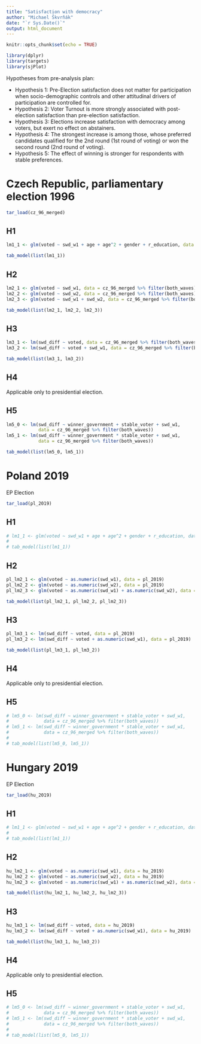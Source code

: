 ```yaml
---
title: "Satisfaction with democracy"
author: "Michael Škvrňák"
date: "`r Sys.Date()`"
output: html_document
---
```


```r
knitr::opts_chunk$set(echo = TRUE)

library(dplyr)
library(targets)
library(sjPlot)

```

Hypotheses from pre-analysis plan:  

- Hypothesis 1: Pre-Election satisfaction does not matter for participation when socio-demographic controls and other attitudinal drivers of participation are controlled for.  
- Hypothesis 2: Voter Turnout is more strongly associated with post-election satisfaction than pre-election satisfaction.  
- Hypothesis 3: Elections increase satisfaction with democracy among voters, but exert no effect on abstainers.  
- Hypothesis 4: The strongest increase is among those, whose preferred candidates qualified for the 2nd round (1st round of voting) or won the second round (2nd round of voting).  
- Hypothesis 5: The effect of winning is stronger for respondents with stable preferences.  


# Czech Republic, parliamentary election 1996

```r
tar_load(cz_96_merged)
```

## H1
```r
lm1_1 <- glm(voted ~ swd_w1 + age + age^2 + gender + r_education, data = cz_96_merged)

tab_model(list(lm1_1))
```


## H2
```r
lm2_1 <- glm(voted ~ swd_w1, data = cz_96_merged %>% filter(both_waves))
lm2_2 <- glm(voted ~ swd_w2, data = cz_96_merged %>% filter(both_waves))
lm2_3 <- glm(voted ~ swd_w1 + swd_w2, data = cz_96_merged %>% filter(both_waves))

tab_model(list(lm2_1, lm2_2, lm2_3))
```

## H3
```r
lm3_1 <- lm(swd_diff ~ voted, data = cz_96_merged %>% filter(both_waves))
lm3_2 <- lm(swd_diff ~ voted + swd_w1, data = cz_96_merged %>% filter(both_waves))

tab_model(list(lm3_1, lm3_2))
```

## H4
Applicable only to presidential election.

## H5
```r
lm5_0 <- lm(swd_diff ~ winner_government + stable_voter + swd_w1, 
            data = cz_96_merged %>% filter(both_waves))
lm5_1 <- lm(swd_diff ~ winner_government * stable_voter + swd_w1, 
            data = cz_96_merged %>% filter(both_waves))

tab_model(list(lm5_0, lm5_1))
```

# Poland 2019
EP Election

```r
tar_load(pl_2019)
```


## H1
```r
# lm1_1 <- glm(voted ~ swd_w1 + age + age^2 + gender + r_education, data = cz_96_merged)
# 
# tab_model(list(lm1_1))
```


## H2
```r
pl_lm2_1 <- glm(voted ~ as.numeric(swd_w1), data = pl_2019)
pl_lm2_2 <- glm(voted ~ as.numeric(swd_w2), data = pl_2019)
pl_lm2_3 <- glm(voted ~ as.numeric(swd_w1) + as.numeric(swd_w2), data = pl_2019)

tab_model(list(pl_lm2_1, pl_lm2_2, pl_lm2_3))
```

## H3
```r
pl_lm3_1 <- lm(swd_diff ~ voted, data = pl_2019)
pl_lm3_2 <- lm(swd_diff ~ voted + as.numeric(swd_w1), data = pl_2019)

tab_model(list(pl_lm3_1, pl_lm3_2))
```

## H4
Applicable only to presidential election.

## H5
```r
# lm5_0 <- lm(swd_diff ~ winner_government + stable_voter + swd_w1, 
#             data = cz_96_merged %>% filter(both_waves))
# lm5_1 <- lm(swd_diff ~ winner_government * stable_voter + swd_w1, 
#             data = cz_96_merged %>% filter(both_waves))
# 
# tab_model(list(lm5_0, lm5_1))
```

# Hungary 2019
EP Election

```r
tar_load(hu_2019)
```


## H1
```r
# lm1_1 <- glm(voted ~ swd_w1 + age + age^2 + gender + r_education, data = cz_96_merged)
# 
# tab_model(list(lm1_1))
```


## H2
```r
hu_lm2_1 <- glm(voted ~ as.numeric(swd_w1), data = hu_2019)
hu_lm2_2 <- glm(voted ~ as.numeric(swd_w2), data = hu_2019)
hu_lm2_3 <- glm(voted ~ as.numeric(swd_w1) + as.numeric(swd_w2), data = hu_2019)

tab_model(list(hu_lm2_1, hu_lm2_2, hu_lm2_3))
```

## H3
```r
hu_lm3_1 <- lm(swd_diff ~ voted, data = hu_2019)
hu_lm3_2 <- lm(swd_diff ~ voted + as.numeric(swd_w1), data = hu_2019)

tab_model(list(hu_lm3_1, hu_lm3_2))
```

## H4
Applicable only to presidential election.

## H5
```r
# lm5_0 <- lm(swd_diff ~ winner_government + stable_voter + swd_w1, 
#             data = cz_96_merged %>% filter(both_waves))
# lm5_1 <- lm(swd_diff ~ winner_government * stable_voter + swd_w1, 
#             data = cz_96_merged %>% filter(both_waves))
# 
# tab_model(list(lm5_0, lm5_1))
```
